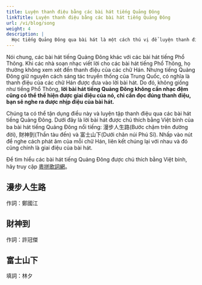 ```yaml
---
title: Luyện thanh điệu bằng các bài hát tiếng Quảng Đông
linkTitle: Luyện thanh điệu bằng các bài hát tiếng Quảng Đông
url: /vi/blog/song
weight: 4
description: |
  Học tiếng Quảng Đông qua bài hát là một cách thú vị để luyện thanh điệu.
---
```



Nói chung, các bài hát tiếng Quảng Đông khác với các bài hát tiếng Phổ Thông. Khi các nhà soạn nhạc viết lời cho các bài hát tiếng Phổ Thông, họ thường không xem xét đến thanh điệu của các chữ Hán. Nhưng tiếng Quảng Đông giữ nguyên cách sáng tác truyền thống của Trung Quốc, có nghĩa là thanh điệu của các chữ Hán được đưa vào lời bài hát. Do đó, không giống như tiếng Phổ Thông, **lời bài hát tiếng Quảng Đông không cần nhạc đệm cũng có thể thể hiện được giai điệu của nó, chỉ cần đọc đúng thanh điệu, bạn sẽ nghe ra được nhịp điệu của bài hát.**

Chúng ta có thể tận dụng điều này và luyện tập thanh điệu qua các bài hát tiếng Quảng Đông. Dưới đây là lời bài hát được chú thích bằng Việt bính của ba bài hát tiếng Quảng Đông nổi tiếng: 漫步人生路(Bước chậm trên đường đời), 財神到(Thần tàu đến) và 富士山下(Dưới chân núi Phú Sĩ). Nhấp vào nút để nghe cách phát âm của mỗi chữ Hán, liên kết chúng lại với nhau và đó cũng chính là giai điệu của bài hát.

Để tìm hiểu các bài hát tiếng Quảng Đông được chú thích bằng Việt bính, hãy truy cập [粵拼歌詞網](https://jyut6.com/)。

## 漫步人生路

作詞：鄭國江

<SampleText sample="maanboujansanglou" />

## 財神到

作詞：許冠傑

<SampleText sample="coisandou" />

## 富士山下

填詞：林夕

<SampleText sample="fusisaanhaa" />
